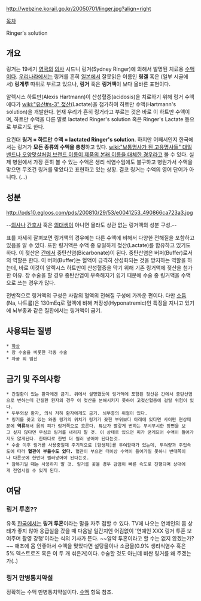 http://webzine.korail.go.kr/20050701/linger.jpg?align=right 

[[목차]]

Ringer's solution

== 개요 ==
링거는 19세기 [[영국]]의 [[의사]] 시드니 링거(Sydney Ringer)에 의해서 발명된 치료용 [[수액]]이다. [[우리나라]]에서는 링거를 흔히 [[일본]]에서 잘못읽은 이름인 '''링겔''' 혹은 (일부 시골에서) '''링게루''' 따위로 부르고 있으나, '''링거''' 혹은 '''링거액'''이 보다 올바른 표현이다.

알렉시스 하트만(Alexis Hartmann)이 산성혈증(acidosis)을 치료하기 위해 링거 수액에다가 [[wiki:"유산#s-3" 젖산]](Lactate)을 첨가하여 하트만 수액(Hartmann's solution)을 개발한다. 현재 우리가 흔히 링거라고 부르는 것은 바로 이 하트만 수액이며, 하트만 수액을 다른 말로 lactated Ringer's solution 혹은 Ringer's Lactate 등으로 부르기도 한다.

요컨대 '''링거 = 하트만 수액 = lactated Ringer's solution'''. 하지만 어째서인지 한국에서는 링거가 '''모든 종류의 수액을 총칭'''하고 있다. [[wiki:"보통명사가 된 고유명사들" 대일밴드나 오양맛살처럼 브랜드 이름이 제품의 본래 이름을 대체한 경우]]라고 볼 수 있다. 실제 병원에서 가장 흔히 볼 수 있는 수액은 생리 식염수임에도 불구하고 병원가서 수액을 맞으면 무조건 링거를 맞았다고 표현하고 있는 상황. 결코 링거는 수액의 영어 단어가 아니다. (...)

== 성분 ==
http://pds10.egloos.com/pds/200810/29/53/e0041253_490866ca723a3.jpg 

--[[의사]]나 [[간호사]] 혹은 [[의대생]]이 아니면 몰라도 상관 없는 링거액의 성분 구성.--

표를 자세히 잘펴보면 링거액의 경우에는 다른 수액에 비해서 다양한 전해질을 포함하고 있음을 알 수 있다. 또한 링거액은 수액 중 유일하게 젖산(Lactate)를 함유하고 있기도 하다. 이 젖산은 [[간]]에서 중탄산염(Bicarbonate)이 된다. 중탄산염은 버퍼(Buffer)로서의 역할은 한다. 이 버퍼(Buffer)는 혈액이 급격히 산성화되는 것을 방지하는 역할을 하는데, 바로 이것이 알렉시스 하트만이 산성혈증을 막기 위해 기존 링거액에 젖산을 첨가한 이유. 장 수술을 할 경우 중탄산염이 부족해지기 쉽기 때문에 수술 중 링거액을 수액으로 쓰는 경우가 많다.

전반적으로 링거액의 구성은 사람의 혈액의 전해질 구성에 가까운 편이다. 다만 [[소듐]](Na, 나트륨)은 130mEq로 혈액에 비해 저장성(Hyponatremic)인 특징을 지니고 있기에 뇌부종과 같은 질환에서는 링거액이 금기.

== 사용되는 질병 ==
 * [[화상]]
 * 장 수술을 비롯한 각종 수술
 * 자궁 외 임신

== 금기 및 주의사항 ==
 * 간질환이 있는 환자에겐 금기. 위에서 설명했듯이 링거액에 포함된 젖산은 간에서 중탄산염으로 변하는데 간질환 환자의 경우 이 젖산을 분해시키지 못하여 고젖산혈증에 걸릴 위험이 있다. 
 * 두부외상 환자, 의식 저하 환자에게도 금기. 뇌부종의 위험이 있다.
 * 링거를 꽂고 있는 와중 링거의 위치가 링거가 꽂힌 부위보다 아래에 있다면 사이펀 현상때문에 '''역류'''해서 몸의 피가 링거쪽으로 흐른다. 튜브가 빨갛게 변하는 무시무시한 장면을 보고 싶지 않다면 무심코 링거를 내리지 말 것. 이 상태로 있으면 피가 굳게되어 수액이 들어가지도 않게된다. 한마디로 한번 더 찔러 넣어야 된다는것.
 * 수술 이후 링거를 사용중일때 주기적으로 [항생제]를 투여할때가 있는데, 투여량과 주입속도에 따라 '''혈관이 부을수도 있다.''' 혈관이 부으면 더이상 수액이 들어가질 못하니 반대쪽이나 다른곳에 한번더 찔러넣어야 된다는것.
 * 잠복기일 때는 사용하지 말 것. 링거를 꽃을 경우 감염이 빠른 속도로 진행되며 상대에게 전염시킬 수 있게 된다.
== 여담 ==
=== 링거 투혼?? ===
유독 [[한국]]에서는 '''링거 투혼'''이라는 말을 자주 접할 수 있다. TV에 나오는 연예인의 몸 상태가 좋지 않아 응급실을 갔을 때 다음날 일간지엔 어김없이 '연예인 XXX 링거 투혼 보여주며 촬영 강행'이라는 식의 기사가 뜬다. ~~알약 투혼이라고 할 수는 없지 않겠는가?~~
애초에 몸 안좋아서 수액을 맞았다면 설탕물이나 소금물(0.9% 생리식염수 혹은 5% 덱스트로즈 혹은 이 두 개 섞은거)이다. 수술할 것도 아닌데 비싼 링거를 왜 주겠는가(..)

=== 링거 만병통치약설 ===
정확히는 수액 만병통치약설이다. [[수액]] 항목 참조.
